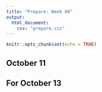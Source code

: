 ```yaml
---
title: "Prepare: Week 08"
output: 
  html_document:
    css: "prepare.css"
---
```


```r
knitr::opts_chunk$set(echo = TRUE)
```

## October 11

## For October 13







